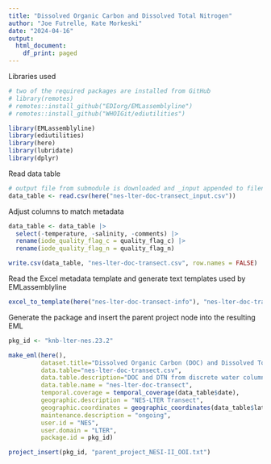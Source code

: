 ```yaml
---
title: "Dissolved Organic Carbon and Dissolved Total Nitrogen"
author: "Joe Futrelle, Kate Morkeski"
date: "2024-04-16"
output:
  html_document:
    df_print: paged
---
```


Libraries used

```r
# two of the required packages are installed from GitHub
# library(remotes)
# remotes::install_github("EDIorg/EMLassemblyline")
# remotes::install_github("WHOIGit/ediutilities")

library(EMLassemblyline)
library(ediutilities)
library(here)
library(lubridate)
library(dplyr)
```

Read data table

```r
# output file from submodule is downloaded and _input appended to filename to allow for column modifications below
data_table <- read.csv(here("nes-lter-doc-transect_input.csv"))
```
Adjust columns to match metadata

```r

data_table <- data_table |> 
  select(-temperature, -salinity, -comments) |>
  rename(iode_quality_flag_c = quality_flag_c) |>
  rename(iode_quality_flag_n = quality_flag_n) 

write.csv(data_table, "nes-lter-doc-transect.csv", row.names = FALSE)

```


Read the Excel metadata template and generate text templates used by
EMLassemblyline

```r
excel_to_template(here("nes-lter-doc-transect-info"), "nes-lter-doc-transect", rights="CC0", data_table=data_table)
```
Generate the package and insert the parent project node into the resulting EML

```r
pkg_id <- "knb-lter-nes.23.2"

make_eml(here(),
         dataset.title="Dissolved Organic Carbon (DOC) and Dissolved Total Nitrogen (DTN) from Northeast U.S. Shelf Long Term Ecological Research (NES-LTER) Transect cruises, ongoing since 2022",
         data.table="nes-lter-doc-transect.csv",
         data.table.description="DOC and DTN from discrete water column samples on NES-LTER cruises",
         data.table.name = "nes-lter-doc-transect",
         temporal.coverage = temporal_coverage(data_table$date),
         geographic.description = "NES-LTER Transect",
         geographic.coordinates = geographic_coordinates(data_table$latitude, data_table$longitude),
         maintenance.description = "ongoing",
         user.id = "NES",
         user.domain = "LTER",
         package.id = pkg_id)

project_insert(pkg_id, "parent_project_NESI-II_OOI.txt")
```
